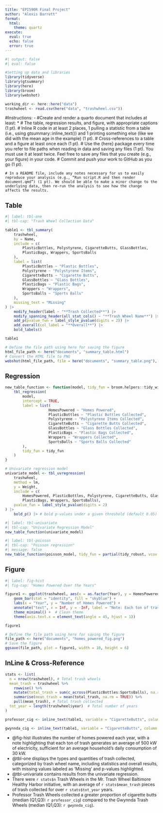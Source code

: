```yaml
---
title: "EPI590R Final Project"
author: "Alexis Barrett"
format:
  html: 
    theme: quartz
execute: 
  eval: true
  echo: false
  error: true
---
```


```r
#| output: false
#| eval: false

#Setting up data and libraries
library(tidyverse)
library(gtsummary)
library(here)
library(broom)
library(webshot)

working_dir <- here::here("data")
trashwheel <- read.csv(here("data", "trashwheel.csv"))

```

#Instructions:
- #Create and render a quarto document that includes at least:
* # The table, regression results, and figure, with appropriate captions (1 pt).
	# Inline R code in at least 2 places, 1 pulling a statistic from a table (i.e., using gtsummary::inline_text()) and 1 printing something else (like we did with the mean age in the example) (1 pt).
	# Cross-references to a table and a figure at least once each (1 pt).
	# Use the {here} package every time you refer to file paths when reading in data and saving any files (1 pt). You must use it at least twice. Feel free to save any files that you create (e.g., your figure) in your code.
	# Commit and push your work to GitHub as you go (1 pt).

	# In a README file, include any notes necessary for us to easily reproduce your analysis (e.g., “Run script.R and then render document.qmd”) (1 pt). We should be able to make a minor change to the underlying data, then re-run the analysis to see how the change affects the results.
	
## Table

```r
#| label: tbl-one
#| tbl-cap: "Trash Wheel Collection Data"

table1 <- tbl_summary(
	trashwheel,
	by = Name,
	include = c(
		PlasticBottles, Polystyrene, CigaretteButts, GlassBottles,
		PlasticBags, Wrappers, SportsBalls
	),
	label = list(
		PlasticBottles ~ "Plastic Bottles",
		Polystyrene ~ "Polystyrene Items",
		CigaretteButts ~ "Cigarette Butts",
		GlassBottles ~ "Glass Bottles",
		PlasticBags ~ "Plastic Bags",
		Wrappers ~ "Wrappers",
		SportsBalls ~ "Sports Balls"
	),
	missing_text = "Missing"
) |>
	modify_header(label ~ "**Trash Collected**") |>
	modify_spanning_header(all_stat_cols() ~ "**Trash Wheel Name**") |>
	add_p(pvalue_fun = label_style_pvalue(digits = 2)) |>
	add_overall(col_label = "**Overall**") |>
	bold_labels()

table1
```

```r
# Define the file path using here for saving the figure
html_file_path <- here("documents", "summary_table.html")
# Convert the HTML file to PNG
webshot(html_file_path, file = here("documents", "summary_table.png"), delay = 2)
```

<p> </p>

## Regression

```r
new_table_function <- function(model, tidy_fun = broom.helpers::tidy_with_broom_or_parameters) {
	tbl_regression(
		model,
		intercept = TRUE,
		label = list(
					HomesPowered ~ "Homes Powered",
					PlasticBottles ~ "Plastic Bottles Collected",
					Polystyrene ~ "Polystyrene Items Collected",
					CigaretteButts ~ "Cigarette Butts Collected",
					GlassBottles ~ "Glass Bottles Collected",
					PlasticBags ~ "Plastic Bags Collected",
					Wrappers ~ "Wrappers Collected",
					SportsBalls ~ "Sports Balls Collected"
		),
		tidy_fun = tidy_fun
	)
}

# Univariate regression model
univariate_model <- tbl_uvregression(
	trashwheel,
	method = lm,
	y = Weight,
	include = c(
		HomesPowered, PlasticBottles, Polystyrene, CigaretteButts, GlassBottles,
		PlasticBags, Wrappers, SportsBalls),
	pvalue_fun = label_style_pvalue(digits = 2)
) |>
	bold_p() |> # bold p-values under a given threshold (default 0.05)
```

```r
#| label: tbl-univariate
#| tbl-cap: "Univariate Regression Model"
new_table_function(univariate_model)
```

```r
#| label: tbl-poisson
#| tbl-cap: "Poisson regression"
#| message: false
new_table_function(poisson_model, tidy_fun = partial(tidy_robust, vcov = "HC1"))
```

<p> </p>

## Figure

```r
#| label: fig-hist
#| fig-cap: "Homes Powered Over the Years"

figure1 <- ggplot(trashwheel, aes(x = as.factor(Year), y = HomesPowered)) +
	geom_bar(stat = "identity", fill = "skyblue") +
	labs(x = "Year", y = "Number of Homes Powered") +
	annotate("text", x = Inf, y = -Inf, label = "Note: Each ton of trash equates to on average 500 kW of electricity. An average household will use 30 kW daily.", hjust = 1, vjust = -1, size = 3, color = "black") +
	theme_minimal() +  # Clean theme
	theme(axis.text.x = element_text(angle = 45, hjust = 1))

figure1
```

```r
# Define the file path using here for saving the figure
file_path <- here("documents", "homes_powered_fig.png")
# Save the figure
ggsave(file_path, plot = figure1, width = 10, height = 6)
```

<p> </p>

## InLine & Cross-Reference

```r
stats <- list(
  n = nrow(trashwheel), # Total trash wheels
  mean_trash = trashwheel %>%
    rowwise() %>%
    mutate(total_trash = sum(c_across(PlasticBottles:SportsBalls), na.rm = TRUE)) %>%
    summarise(mean_trash = mean(total_trash, na.rm = TRUE)) %>%
    pull(mean_trash), # Total trash collected
  tot_year = length(trashwheel$year)  # Total number of years
)

professor_cig <- inline_text(table1, variable = "CigaretteButts", column = "stat_4")

gwynnda_cig <- inline_text(table1, variable = "CigaretteButts", column = "stat_2")
```

-   @fig-hist illustrates the number of homes powered each year, with a note highlighting that each ton of trash generates an average of 500 kW of electricity, sufficient for an average household's daily consumption of 30 kW.
-   @tbl-one displays the types and quantities of trash collected, categorized by trash wheel name, including statistics and overall results, with missing values labeled as 'Missing' and p-values highlighted.
- @tbl-univariate contains results from the univariate regression.
-   There were `r stats$n` Trash Wheels in the Mr. Trash Wheel Baltimore Healthy Harbor initiative, with an average of `r stats$mean_trash` pieces of trash collected for over `r stats$tot_year` years.
-   Professor Trash Wheels collected a greater proportion of cigarette butts (median (Q1,Q3): `r professor_cig`) compared to the Gwynnda Trash Wheels (median (Q1,Q3): `r gwynnda_cig`).
